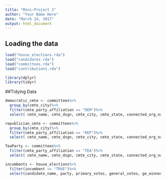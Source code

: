 ```yaml
---
title: "Mini-Project 2"
author: "Your Name Here"
date: "March 24, 2017"
output: html_document
---
```



## Loading the data


```r
load("house_elections.rda")
load("candidates.rda")
load("committees.rda")
load("contributions.rda")
```
```r
library(dplyr)
library(tidyr)
```
##Tidying Data

```r
democratic_cmte <- committees%>%
  group_by(cmte_city)%>%
  filter(cmte_party_affiliation == "DEM")%>%
  select( cmte_name, cmte_dsgn, cmte_city, cmte_state, connected_org_name)

republician_cmte <- committees%>%
  group_by(cmte_city)%>%
  filter(cmte_party_affiliation == "REP")%>%
  select( cmte_name, cmte_dsgn, cmte_city, cmte_state, connected_org_name)

TeaParty <- committees%>%
  filter(cmte_party_affiliation == "TEA")%>%
  select( cmte_name, cmte_dsgn, cmte_city, cmte_state, connected_org_name)
```
```r
incumbents <- house_elections%>%
  filter(incumbent == "TRUE")%>%
  select(candidate_name, party, primary_votes, general_votes, ge_winner, state, incumbent)
```